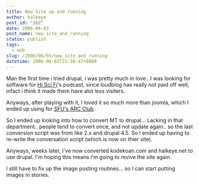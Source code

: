 ```yaml
---
title: New Site up and running
author: halkeye
post_id: "262"
date: 2006-06-03
post_name: new_site_and_running
status: publish
tags:
  - web
slug: /2006/06/03/new_site_and_running
datetime: 2006-06-03T21:30:47+0800
---
```


Man the first time i tried drupal, i was pretty much in love.. I was looking for software for [Hi Sci Fi](https://www.hiscifi.com)'s podcast, since loudblog has really not paid off well, infact i think it made them have alot less visiters.

Anyways, after playing with it, I loved it so much more than joomla, which I ended up using for [SFU's ARC Club](https://www.sfuarc.com).

So I ended up looking into how to convert MT to drupal... Lacking in that department.. people tend to convert once, and not update again.. so the last conversion script was from like 2.x and drupal 4.5. So I ended up having to re-write the conversation script (which is now on thier site).

Anyways, weeks later, i've now converted kodekoan.com and halkeye.net to use drupal. I'm hoping this means i'm going to revive the site again.

I still have to fix up the image posting routines... so I can start putting images in stories.
